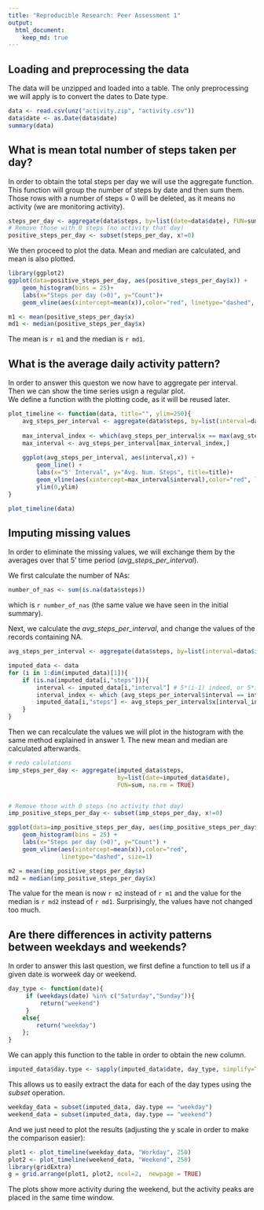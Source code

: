 ```yaml
---
title: "Reproducible Research: Peer Assessment 1"
output: 
  html_document:
    keep_md: true
---
```



## Loading and preprocessing the data

The data will be unzipped and loaded into a table. The only preprocessing we will apply is to convert the dates to Date type.

```r
data <- read.csv(unz("activity.zip", "activity.csv"))
data$date <- as.Date(data$date)
summary(data)
```

## What is mean total number of steps taken per day?

In order to obtain the total steps per day we will use the aggregate function. This function will group the number of steps by date and then sum them. Those rows with a number of steps = 0 will be deleted, as it means no activity (we are monitoring activity).  
 

```r
steps_per_day <- aggregate(data$steps, by=list(date=data$date), FUN=sum, na.rm = TRUE)
# Remove those with 0 steps (no activity that day)
positive_steps_per_day <- subset(steps_per_day, x!=0)
```

We then proceed to plot the data. Mean and median are calculated, and mean is also plotted.    

```r
library(ggplot2)
ggplot(data=positive_steps_per_day, aes(positive_steps_per_day$x)) + 
    geom_histogram(bins = 25)+
    labs(x="Steps per day (>0)", y="Count")+
    geom_vline(aes(xintercept=mean(x)),color="red", linetype="dashed", size=1)
```
```r
m1 <- mean(positive_steps_per_day$x)
md1 <- median(positive_steps_per_day$x)
```

The mean is `r m1` and the median is `r md1`.

## What is the average daily activity pattern?

In order to answer this queston we now have to aggregate per interval. Then we can show the time series usign a regular plot.  
We define a function with the plotting code, as it will be reused later.  

```r
plot_timeline <- function(data, title="", ylim=250){
    avg_steps_per_interval <- aggregate(data$steps, by=list(interval=data$interval), FUN=mean, na.rm = TRUE)
    
    max_interval_index <- which(avg_steps_per_interval$x == max(avg_steps_per_interval$x))
    max_interval <- avg_steps_per_interval[max_interval_index,]
    
    ggplot(avg_steps_per_interval, aes(interval,x)) + 
        geom_line() +
        labs(x="5' Interval", y="Avg. Num. Steps", title=title)+
        geom_vline(aes(xintercept=max_interval$interval),color="red", linetype="dashed", size=1)+
        ylim(0,ylim)
}

plot_timeline(data)
```

## Imputing missing values

In order to eliminate the missing values, we will exchange them by the averages over that 5' time period (*avg_steps_per_interval*).    

We first calculate the number of NAs:
```r
number_of_nas <- sum(is.na(data$steps))
```
which is `r number_of_nas` (the same value we have seen in the initial summary).  

Next, we calculate the *avg_steps_per_interval*, and change the values of the records containing NA.  

```r
avg_steps_per_interval <- aggregate(data$steps, by=list(interval=data$interval), FUN=mean, na.rm = TRUE)

imputed_data <- data
for (i in 1:dim(imputed_data)[1]){
    if (is.na(imputed_data[i,"steps"])){
        interval <- imputed_data[i,"interval"] # 5*(i-1) indeed, or 5*i if we start at 0
        interval_index <- which (avg_steps_per_interval$interval == interval)
        imputed_data[i,"steps"] <- avg_steps_per_interval$x[interval_index]
    }
}
```

Then we can recalculate the values we will plot in the histogram with the same method explained in answer 1. The new mean and median are calculated afterwards.  

```r
# redo calulations
imp_steps_per_day <- aggregate(imputed_data$steps, 
                               by=list(date=imputed_data$date), 
                               FUN=sum, na.rm = TRUE)


# Remove those with 0 steps (no activity that day)
imp_positive_steps_per_day <- subset(imp_steps_per_day, x!=0)

ggplot(data=imp_positive_steps_per_day, aes(imp_positive_steps_per_day$x)) + 
    geom_histogram(bins = 25) +
    labs(x="Steps per day (>0)", y="Count") +
    geom_vline(aes(xintercept=mean(x)),color="red", 
               linetype="dashed", size=1)
```

```r
m2 = mean(imp_positive_steps_per_day$x)
md2 = median(imp_positive_steps_per_day$x)
```

The value for the mean is now `r m2` instead of  `r m1`  and the value for the median is `r md2` instead of  `r md1`. Surprisingly, the values have not changed too much.

## Are there differences in activity patterns between weekdays and weekends?

In order to answer this last question, we first define a function to tell us if a given date is worweek day or weekend. 

```r
day_type <- function(date){
     if (weekdays(date) %in% c("Saturday","Sunday")){
         return("weekend")
     }
    else{
        return("weekday")
    };
}
```

We can apply this function to the table in order to obtain the new column.

```r
imputed_data$day.type <- sapply(imputed_data$date, day_type, simplify=TRUE)
```

This allows us to easily extract the data for each of the day types using the *subset* operation.

```r
weekday_data = subset(imputed_data, day.type == "weekday")
weekend_data = subset(imputed_data, day.type == "weekend")
```

And we just need to plot the results (adjusting the y scale in order to make the comparison easier):

```r
plot1 <- plot_timeline(weekday_data, "Workday", 250)
plot2 <- plot_timeline(weekend_data, "Weekend", 250)
library(gridExtra)
g = grid.arrange(plot1, plot2, ncol=2,  newpage = TRUE)
```

The plots show more activity during the weekend, but the activity peaks are placed in the same time window.
